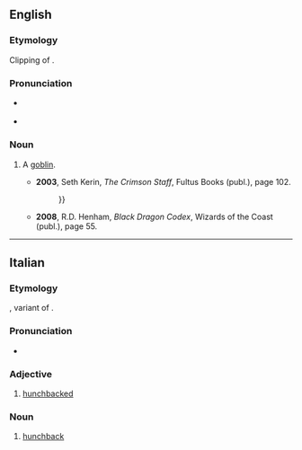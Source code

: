 ==English==

===Etymology===
Clipping of {{suf|en|goblin|o}}.

===Pronunciation===
* {{a|UK}} {{IPA|en|/ˈɡɒbəʊ/}}
* {{a|US}} {{IPA|en|/ˈɡɑboʊ/}}

===Noun===
{{en-noun|gobbos|gobboes}}

# {{lb|en|fantasy|slang}} A [[goblin]].
#* '''2003''', Seth Kerin, ''The Crimson Staff'', Fultus Books (publ.), page 102.
#*: {{quote|en|Several goblins lay dead around the campsite, but many had escaped without serious injury. "Dang '''gobbos'''." Ged cursed, spitting on a goblin corpse as he yanked his heavy axe {{...}}}}
#* '''2008''', R.D. Henham, ''Black Dragon Codex'', Wizards of the Coast (publ.), page 55.
#*: {{quote|en|“... And so I were tellin’ him, that ain’t no way to treat yer '''gobbos'''! Ya gots to beat goblins till their ears start workin’—then they’ll listen to ya.”}}

----

==Italian==

===Etymology===
{{der|it|la|gubbus}}, variant of {{m|la|gibbus}}.

===Pronunciation===
* {{it-IPA|gòbbo}}

===Adjective===
{{it-adj}}

# [[hunchbacked]]

===Noun===
{{it-noun|m|f=gobba}}

# [[hunchback]]